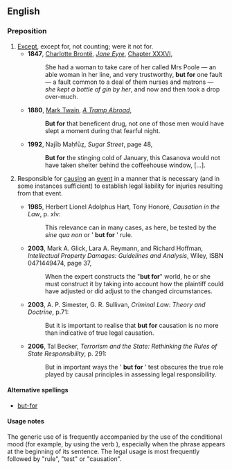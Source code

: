 ==English==
===Preposition===
{{en-prep|pos=[[but]] [[for]]}}

# [[except|Except]], except for, not counting; were it not for.
#* '''1847''', [[w:Charlotte Brontë|Charlotte Brontë]], ''[[w:Jane Eyre|Jane Eyre]]'', [[s:Jane Eyre/Chapter XXXVI|Chapter XXXVI]],
#*: She had a woman to take care of her called Mrs Poole — an able woman in her line, and very trustworthy, '''but for''' one fault — a fault common to a deal of them nurses and matrons — ''she kept a bottle of gin by her'', and now and then took a drop over-much.
#* '''1880''', [[w:Mark Twain|Mark Twain]], ''[[w:A Tramp Abroad|A Tramp Abroad]]'',
#*: '''But for''' that beneficent drug, not one of those men would have slept a moment during that fearful night.  
#* '''1992''', Najīb Maḥfūẓ, ''Sugar Street'', page 48,
#*: '''But for''' the stinging cold of January, this Casanova would not have taken shelter behind the coffeehouse window, […].
# {{law}} Responsible for [[cause|causing]] an [[event]] in a manner that is necessary (and in some instances sufficient) to establish legal liability for injuries resulting from that event.
#*'''1985''', Herbert Lionel Adolphus Hart, Tony Honoré, ''Causation in the Law'', p. xlv:
#*:This relevance can in many cases, as here, be tested by the ''sine qua non'' or ' '''but for''' ' rule. 
#*'''2003''', Mark A. Glick, Lara A. Reymann, and Richard Hoffman, ''Intellectual Property Damages: Guidelines and Analysis'', Wiley, ISBN 0471449474, page 37,
#*:When the expert constructs the "'''but for'''" world, he or she must construct it by taking into account how the plaintiff could have adjusted or did adjust to the changed circumstances.
#*'''2003''', A. P. Simester, G. R. Sullivan, ''Criminal Law: Theory and Doctrine'', p.71:
#*:But it is important to realise that '''but for''' causation is no more than indicative of true legal causation.
#*'''2006''', Tal Becker, ''Terrorism and the State: Rethinking the Rules of State Responsibility'', p. 291:
#*:But in important ways the ' '''but for''' ' test obscures the true role played by causal principles in assessing legal responsibility.

====Alternative spellings====

* {{sense|legal term}} [[but-for]]

====Usage notes====
The generic use of {{term||but for}} is frequently accompanied by the use of the conditional mood (for example, by using the verb {{term|would}}), especially when the {{term||but for}} phrase appears at the beginning of its sentence. The legal usage is most frequently followed by "rule", "test" or "causation".